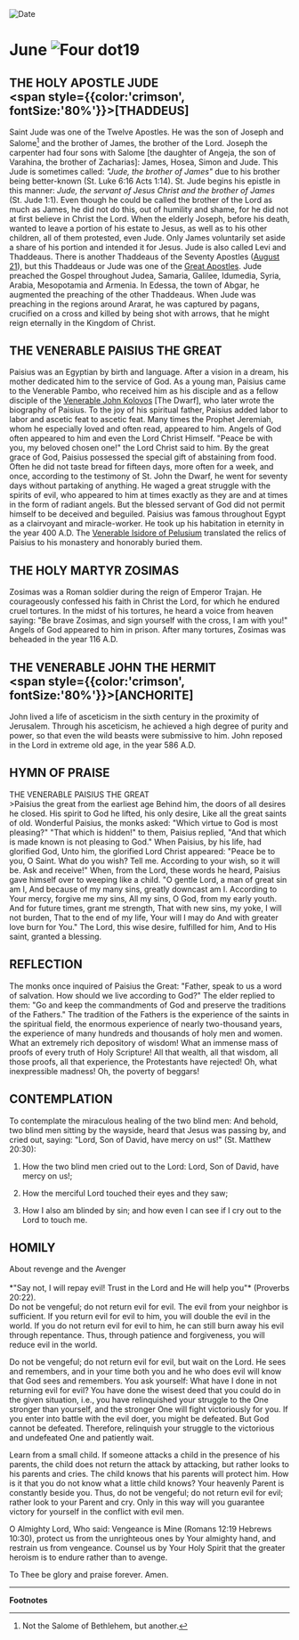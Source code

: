 
<RunningHead />
<Image src="/title-imprint.png" height={68} width={50} alt="Date" className="title-imprint"/>

# <div id="date">June <Image className="four-dot" src="/four-dot.png" height={15} width={15} alt="Four dot" />19</div>

## THE HOLY APOSTLE JUDE<br /><span style={{color:'crimson', fontSize:'80%'}}>[THADDEUS]</span>

Saint Jude was one of the Twelve Apostles. He was the son of Joseph and Salome[^1] and the brother of James, the brother of the Lord. Joseph the carpenter had four sons with Salome [the daughter of Angeja, the son of Varahina, the brother of Zacharias]: James, Hosea, Simon and Jude. This Jude is sometimes called: *"Jude, the brother of James"* due to his brother being better-known (St. Luke 6:16 Acts 1:14). St. Jude begins his epistle in this manner: *Jude, the servant of Jesus Christ and the brother of James* (St. Jude 1:1). Even though he could be called the brother of the Lord as much as James, he did not do this, out of humility and shame, for he did not at first believe in Christ the Lord. When the elderly Joseph, before his death, wanted to leave a portion of his estate to Jesus, as well as to his other children, all of them protested, even Jude. Only James voluntarily set aside a share of his portion and intended it for Jesus. Jude is also called Levi and Thaddeaus. There is another Thaddeaus of the Seventy Apostles ([August 21](/august/21st#the-holy-apostle-thaddaeus)), but this Thaddeaus or Jude was one of the [Great Apostles](/june/30th). Jude preached the Gospel throughout Judea, Samaria, Galilee, Idumedia, Syria, Arabia, Mesopotamia and Armenia. In Edessa, the town of Abgar, he augmented the preaching of the other Thaddeaus. When Jude was preaching in the regions around Ararat, he was captured by pagans, crucified on a cross and killed by being shot with arrows, that he might reign eternally in the Kingdom of Christ.

## THE VENERABLE PAISIUS THE GREAT

Paisius was an Egyptian by birth and language. After a vision in a dream, his mother dedicated him to the service of God. As a young man, Paisius came to the Venerable Pambo, who received him as his disciple and as a fellow disciple of the [Venerable John Kolovos](/november/9th.en#the-venerable-john-the-dwarfkolobos) [The Dwarf], who later wrote the biography of Paisius. To the joy of his spiritual father, Paisius added labor to labor and ascetic feat to ascetic feat. Many times the Prophet Jeremiah, whom he especially loved and often read, appeared to him. Angels of God often appeared to him and even the Lord Christ Himself. "Peace be with you, my beloved chosen one!" the Lord Christ said to him. By the great grace of God, Paisius possessed the special gift of abstaining from food. Often he did not taste bread for fifteen days, more often for a week, and once, according to the testimony of St. John the Dwarf, he went for seventy days without partaking of anything. He waged a great struggle with the spirits of evil, who appeared to him at times exactly as they are and at times in the form of radiant angels. But the blessed servant of God did not permit himself to be deceived and beguiled. Paisius was famous throughout Egypt as a clairvoyant and miracle-worker. He took up his habitation in eternity in the year 400 A.D. The [Venerable Isidore of Pelusium](/february/4th#the-venerable-isidore-of-pelusium) translated the relics of Paisius to his monastery and honorably buried them.

## THE HOLY MARTYR ZOSIMAS

Zosimas was a Roman soldier during the reign of Emperor Trajan. He courageously confessed his faith in Christ the Lord, for which he endured cruel tortures. In the midst of his tortures, he heard a voice from heaven saying: "Be brave Zosimas, and sign yourself with the cross, I am with you!" Angels of God appeared to him in prison. After many tortures, Zosimas was beheaded in the year 116 A.D.

## THE VENERABLE JOHN THE HERMIT<br /><span style={{color:'crimson', fontSize:'80%'}}>[ANCHORITE]</span>

John lived a life of asceticism in the sixth century in the proximity of Jerusalem. Through his asceticism, he achieved a high degree of purity and power, so that even the wild beasts were submissive to him. John reposed in the Lord in extreme old age, in the year 586 A.D.


## HYMN OF PRAISE
<div style={{textAlign:'center', color:'crimson', fontWeight:'bold'}}>
THE VENERABLE PAISIUS THE GREAT
</div>
>Paisius the great from the earliest age  
Behind him, the doors of all desires he closed.  
His spirit to God he lifted, his only desire,  
Like all the great saints of old.  
Wonderful Paisius, the monks asked:  
"Which virtue to God is most pleasing?"  
"That which is hidden!" to them, Paisius replied,  
"And that which is made known is not pleasing to God."  
When Paisius, by his life, had glorified God,  
Unto him, the glorified Lord Christ appeared:  
"Peace be to you, O Saint. What do you wish? Tell me.  
According to your wish, so it will be. Ask and receive!"  
When, from the Lord, these words he heard,  
Paisius gave himself over to weeping like a child.  
"O gentle Lord, a man of great sin am I,  
And because of my many sins, greatly downcast am I.  
According to Your mercy, forgive me my sins,  
All my sins, O God, from my early youth.  
And for future times, grant me strength,  
That with new sins, my yoke, I will not burden,  
That to the end of my life, Your will I may do  
And with greater love burn for You."  
The Lord, this wise desire, fulfilled for him,  
And to His saint, granted a blessing.  

## REFLECTION

The monks once inquired of Paisius the Great: "Father, speak to us a word of salvation. How should we  live according to God?" The elder replied to them: "Go and keep the commandments of God and preserve the traditions of the Fathers." The tradition of the Fathers is the experience of the saints in the spiritual field, the enormous experience of nearly two-thousand years, the experience of many hundreds and thousands of holy men and women. What an extremely rich depository of wisdom! What an immense mass of proofs of every truth of Holy Scripture! All that wealth, all that wisdom, all those proofs, all that experience, the Protestants have rejected! Oh, what inexpressible madness! Oh, the poverty of beggars!

## CONTEMPLATION

To contemplate the miraculous healing of the two blind men: And behold, two blind men sitting by the wayside, heard that Jesus was passing by, and cried out, saying: "Lord, Son of David, have mercy on us!" (St. Matthew 20:30):

1. How the two blind men cried out to the Lord: Lord, Son of David, have mercy on us!;

2. How the merciful Lord touched their eyes and they saw;

3. How I also am blinded by sin; and how even I can see if I cry out to the Lord to touch me.


## HOMILY
<div style={{textAlign:'center', color:'crimson', fontWeight:'bold'}}>
About revenge and the Avenger
</div>
<br />
<div style={{textAlign:'right'}}>
*"Say not, I will repay evil! Trust in the Lord and He will help you"* (Proverbs 20:22).
</div>
Do not be vengeful; do not return evil for evil. The evil from your neighbor is sufficient. If you return evil for evil to him, you will double the evil in the world. If you do not return evil for evil to him, he can still burn away his evil through repentance. Thus, through patience and forgiveness, you will reduce evil in the world.

Do not be vengeful; do not return evil for evil, but wait on the Lord. He sees and remembers, and in your time both you and he who does evil will know that God sees and remembers. You ask yourself: What have I done in not returning evil for evil? You have done the wisest deed that you could do in the given situation, i.e., you have relinquished your struggle to the One stronger than yourself, and the stronger One will fight victoriously for you. If you enter into battle with the evil doer, you might be defeated. But God cannot be defeated. Therefore, relinquish your struggle to the victorious and undefeated One and patiently wait.

Learn from a small child. If someone attacks a child in the presence of his parents, the child does not return the attack by attacking, but rather looks to his parents and cries. The child knows that his parents will protect him. How is it that you do not know what a little child knows? Your heavenly Parent is constantly beside you. Thus, do not be vengeful; do not return evil for evil; rather look to your Parent and cry. Only in this way will you guarantee victory for yourself in the conflict with evil men.

O Almighty Lord, Who said: Vengeance is Mine (Romans 12:19 Hebrews 10:30), protect us from the unrighteous ones by Your almighty hand, and restrain us from vengeance. Counsel us by Your Holy Spirit that the greater heroism is to endure rather than to avenge.

To Thee be glory and praise forever. Amen.

---
**Footnotes**

[^1]: Not the Salome of Bethlehem, but another.